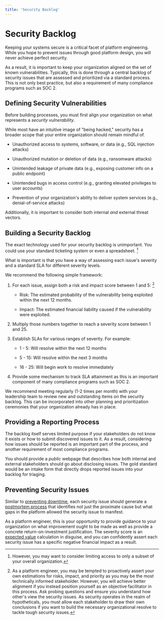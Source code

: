 ```yaml
---
title: 'Security Backlog'
---
```


# Security Backlog

Keeping your systems secure is a critical facet of platform engineering. While you hope to prevent issues
through good platform design, you will never achieve perfect security.

As a result, it is important
to keep your organization aligned on the set of known vulnerabilities. Typically, this is done
through a central backlog of security issues that are assessed and prioritized via a standard process. This
is not only best practice, but also a requirement of many compliance programs such as SOC 2.

## Defining Security Vulnerabilities

Before building processes, you must first align your organization on what represents a _security vulnerability_.

While most have an intuitive image of "being hacked," security has a broader scope that your entire organization
should remain mindful of.

- Unauthorized access to systems, software, or data (e.g., SQL injection attacks)

- Unauthorized mutation or deletion of data (e.g., ransomware attacks)

- Unintended leakage of private data (e.g., exposing customer info on a public endpoint)

- Unintended bugs in access control (e.g., granting elevated privileges to user accounts)

- Prevention of your organization's ability to deliver system services (e.g., denial-of-service attacks)

Additionally, it is important to consider both internal _and_ external threat vectors.

## Building a Security Backlog

The exact technology used for your security backlog is unimportant. You could use your standard ticketing
system or even a spreadsheet. [^1]

[^1]:
    However, you may want to consider limiting access to only a subset
    of your overall organization.

What is important is that you have a way of assessing each issue's severity and a standard SLA for different
severity levels.

We recommend the following simple framework:

1. For each issue, assign both a risk and impact score between 1 and 5: [^2]

   - Risk: The estimated probability of the vulnerability being exploited within the next 12 months.

   - Impact: The estimated financial liability caused if the vulnerability were exploited.

2. Multiply those numbers together to reach a severity score between 1 and 25.

3. Establish SLAs for various ranges of severity. For example:

   - 1 - 5: Will resolve within the next 12 months

   - 5 - 15: Will resolve within the next 3 months

   - 16 - 25: Will begin work to resolve immediately

4. Provide some mechanism to track SLA attainment as this is an important component of
   many compliance programs such as SOC 2.

[^2]:
    As a platform engineer, you may be tempted to proactively assert your own estimations for risks, impact, and priority as you may
    be the most technically informed stakeholder. However, you will achieve better alignment if you instead
    position yourself as an objective facilitator in this process. Ask probing questions and ensure you understand how
    other's view the security issues. As security operates in the realm of hypotheticals,
    you must allow each stakeholder to draw their own conclusions if you want to build the necessary organizational
    resolve to tackle tough security issues.

We recommend meeting regularly (1-2 times per month) with your leadership team to review new and outstanding
items on the security backlog. This can be incorporated into other planning and prioritization ceremonies
that your organization already has in place.

## Providing a Reporting Process

The backlog itself serves limited purpose if your stakeholders do not know it exists or how to submit
discovered issues to it. As a result, considering how issues should be reported is an important part
of the process, and another requirement of most compliance programs.

You should provide a _public_ webpage that describes how both internal and external stakeholders should
go about disclosing issues. The gold standard would be an intake form that directly drops reported
issues into your backlog for triaging.

## Preventing Security Issues

Similar to [preventing downtime](/docs/framework/framework/downtime-visibility#preventing-downtime), each security
issue should generate a [postmortem process](https://en.wikipedia.org/wiki/Postmortem_documentation) that
identifies not just the proximate cause but what gaps in the platform allowed the security issue to manifest.

As a platform engineer, this is your opportunity to provide guidance to your organization on what improvement
ought to be made as well as provide a concrete return-on-investment justification. The severity score is an
[expected value](https://en.wikipedia.org/wiki/Expected_value) calculation in disguise, and you
can confidently assert each security issue has a specific negative financial impact as a result.

